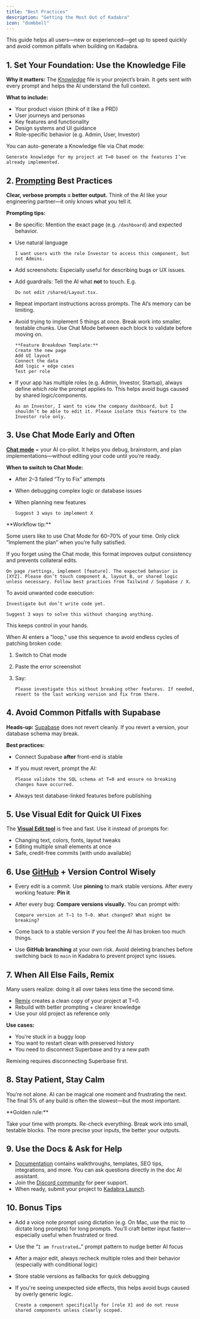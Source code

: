 ```yaml
---
title: "Best Practices"
description: "Getting the Most Out of Kadabra"
icon: "dumbbell"
---
```


This guide helps all users—new or experienced—get up to speed quickly and avoid common pitfalls when building on Kadabra.

## 1. Set Your Foundation: Use the Knowledge File

**Why it matters:** The [_Knowledge_](https://docs.kadabra.dev/features/knowledge) file is your project’s brain. It gets sent with every prompt and helps the AI understand the full context.

**What to include:**

- Your product vision (think of it like a PRD)
- User journeys and personas
- Key features and functionality
- Design systems and UI guidance
- Role-specific behavior (e.g. Admin, User, Investor)

<Tip>
  You can auto-generate a Knowledge file via Chat mode:

  ```
  Generate knowledge for my project at T=0 based on the features I’ve already implemented.
  ```
</Tip>

## 2. [Prompting](https://docs.kadabra.dev/tips-tricks/prompting-one) Best Practices

**Clear, verbose prompts = better output.** Think of the AI like your engineering partner—it only knows what you tell it.

**Prompting tips:**

- Be specific: Mention the exact page (e.g. `/dashboard`) and expected behavior.
- Use natural language

  ```
  I want users with the role Investor to access this component, but not Admins.
  ```
- Add screenshots: Especially useful for describing bugs or UX issues.
- Add guardrails: Tell the AI what **not** to touch. E.g.

  ```
  Do not edit /shared/Layout.tsx.
  ```
- Repeat important instructions across prompts. The AI’s memory can be limiting.
- Avoid trying to implement 5 things at once. Break work into smaller, testable chunks. Use Chat Mode between each block to validate before moving on.

  ```
  **Feature Breakdown Template:**
  Create the new page
  Add UI layout
  Connect the data
  Add logic + edge cases
  Test per role
  ```
- If your app has multiple roles (e.g. Admin, Investor, Startup), always define _which role_ the prompt applies to. This helps avoid bugs caused by shared logic/components.

  ```
  As an Investor, I want to view the company dashboard, but I shouldn’t be able to edit it. Please isolate this feature to the Investor role only.
  ```

## 3. Use Chat Mode Early and Often

[**Chat mode**](https://docs.kadabra.dev/features/labs#chat-mode) = your AI co-pilot. It helps you debug, brainstorm, and plan implementations—without editing your code until you’re ready.

**When to switch to Chat Mode:**

- After 2–3 failed “Try to Fix” attempts
- When debugging complex logic or database issues
- When planning new features

  ```
  Suggest 3 ways to implement X
  ```

<Tip>
  **Workflow tip:**

  Some users like to use Chat Mode for 60–70% of your time. Only click “Implement the plan” when you’re fully satisfied.
</Tip>

<Tip>
  If you forget using the Chat mode, this format improves output consistency and prevents collateral edits.

  ```
  On page /settings, implement [feature]. The expected behavior is [XYZ]. Please don’t touch component A, layout B, or shared logic unless necessary. Follow best practices from Tailwind / Supabase / X.
  ```
</Tip>

<Tip>
  To avoid unwanted code execution:

  ```
  Investigate but don’t write code yet.
  ```

  ```
  Suggest 3 ways to solve this without changing anything.
  ```

  This keeps control in your hands.
</Tip>

<Tip>
  When AI enters a "loop," use this sequence to avoid endless cycles of patching broken code:

  1. Switch to Chat mode
  2. Paste the error screenshot
  3. Say:

     ```
     Please investigate this without breaking other features. If needed, revert to the last working version and fix from there.
     ```
</Tip>

## 4. Avoid Common Pitfalls with Supabase

**Heads-up:** [Supabase](https://docs.kadabra.dev/integrations/supabase) does not revert cleanly. If you revert a version, your database schema may break.

**Best practices:**

- Connect Supabase **after** front-end is stable
- If you must revert, prompt the AI:

  ```
  Please validate the SQL schema at T=0 and ensure no breaking changes have occurred.
  ```
- Always test database-linked features before publishing

## 5. Use Visual Edit for Quick UI Fixes

The [**Visual Edit tool**](https://docs.kadabra.dev/features/visual-edit) is free and fast. Use it instead of prompts for:

- Changing text, colors, fonts, layout tweaks
- Editing multiple small elements at once
- Safe, credit-free commits (with undo available)

## 6. Use [GitHub](https://docs.kadabra.dev/integrations/git-integration) \+ Version Control Wisely

- Every edit is a commit. Use **pinning** to mark stable versions. After every working feature: **Pin it**
- After every bug: **Compare versions visually.** You can prompt with:

  ```
  Compare version at T–1 to T–0. What changed? What might be breaking?
  ```
- Come back to a stable version if you feel the AI has broken too much things.
- Use **GitHub branching** at your own risk. Avoid deleting branches before switching back to `main` in Kadabra to prevent project sync issues.

## 7. When All Else Fails, Remix

Many users realize: doing it all over takes less time the second time.

- [Remix](https://docs.kadabra.dev/user-guides/quickstart#remix-an-existing-project:~:text=you%20to%20reuse-,the,-current%20state%20of) creates a clean copy of your project at T=0.
- Rebuild with better prompting \+ clearer knowledge
- Use your old project as reference only

**Use cases:**

- You're stuck in a buggy loop
- You want to restart clean with preserved history
- You need to disconnect Superbase and try a new path

<Tip>
  Remixing requires disconnecting Superbase first.
</Tip>

## 8. Stay Patient, Stay Calm

You’re not alone. AI can be magical one moment and frustrating the next. The final 5% of any build is often the slowest—but the most important.

<Tip>
  **Golden rule:**

  Take your time with prompts. Re-check everything. Break work into small, testable blocks. The more precise your inputs, the better your outputs.
</Tip>

## 9. Use the Docs & Ask for Help

- [Documentation](https://docs.kadabra.dev) contains walkthroughs, templates, SEO tips, integrations, and more. You can ask questions directly in the doc AI assistant.
- Join the [Discord community](https://discord.gg/kadabra-dev) for peer support.
- When ready, submit your project to [Kadabra Launch](https://docs.kadabra.dev/features/launched).

## 10. Bonus Tips

- Add a voice note prompt using dictation (e.g. On Mac, use the mic to dictate long prompts) for long prompts. You’ll craft better input faster—especially useful when frustrated or tired.
- Use the “`I am frustrated…`” prompt pattern to nudge better AI focus
- After a major edit, always recheck multiple roles and their behavior (especially with conditional logic)
- Store stable versions as fallbacks for quick debugging
- If you're seeing unexpected side effects, this helps avoid bugs caused by overly generic logic.

  ```
  Create a component specifically for [role X] and do not reuse shared components unless clearly scoped.
  ```